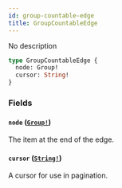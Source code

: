 ```yaml
---
id: group-countable-edge
title: GroupCountableEdge
---
```


No description

```graphql
type GroupCountableEdge {
  node: Group!
  cursor: String!
}
```

### Fields

#### `node` ([`Group!`](/docs/developer/api-reference/objects/group))

The item at the end of the edge.

#### `cursor` ([`String!`](/docs/developer/api-reference/scalars/string))

A cursor for use in pagination.
